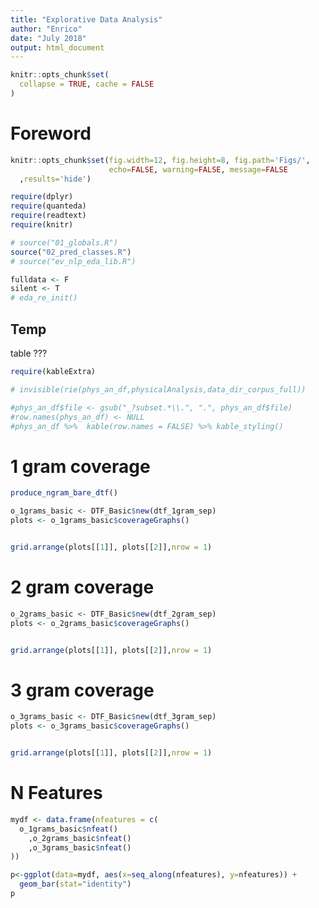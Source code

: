 ```yaml
---
title: "Explorative Data Analysis"
author: "Enrico"
date: "July 2018"
output: html_document
---
```


```r
knitr::opts_chunk$set(
  collapse = TRUE, cache = FALSE
)
```

# Foreword  

```r
knitr::opts_chunk$set(fig.width=12, fig.height=8, fig.path='Figs/',
                      echo=FALSE, warning=FALSE, message=FALSE
  ,results='hide')

```

```r
require(dplyr)
require(quanteda)
require(readtext)
require(knitr)

```



```r

# source("01_globals.R")
source("02_pred_classes.R")
# source("ev_nlp_eda_lib.R")

fulldata <- F
silent <- T
# eda_re_init()
```



## Temp
table ???    
```r
require(kableExtra)

# invisible(rie(phys_an_df,physicalAnalysis,data_dir_corpus_full))

#phys_an_df$file <- gsub("_?subset.*\\.", ".", phys_an_df$file)
#row.names(phys_an_df) <- NULL
#phys_an_df %>%  kable(row.names = FALSE) %>% kable_styling()
```


# 1 gram coverage
```r


produce_ngram_bare_dtf()

o_1grams_basic <- DTF_Basic$new(dtf_1gram_sep)
plots <- o_1grams_basic$coverageGraphs()


grid.arrange(plots[[1]], plots[[2]],nrow = 1)

```

# 2 gram coverage
```r


o_2grams_basic <- DTF_Basic$new(dtf_2gram_sep)
plots <- o_2grams_basic$coverageGraphs()


grid.arrange(plots[[1]], plots[[2]],nrow = 1)

```



# 3 gram coverage
```r


o_3grams_basic <- DTF_Basic$new(dtf_3gram_sep)
plots <- o_3grams_basic$coverageGraphs()


grid.arrange(plots[[1]], plots[[2]],nrow = 1)

```




# N Features
```r

mydf <- data.frame(nfeatures = c(
  o_1grams_basic$nfeat()
    ,o_2grams_basic$nfeat()
    ,o_3grams_basic$nfeat()
))

p<-ggplot(data=mydf, aes(x=seq_along(nfeatures), y=nfeatures)) +
  geom_bar(stat="identity")
p

```

